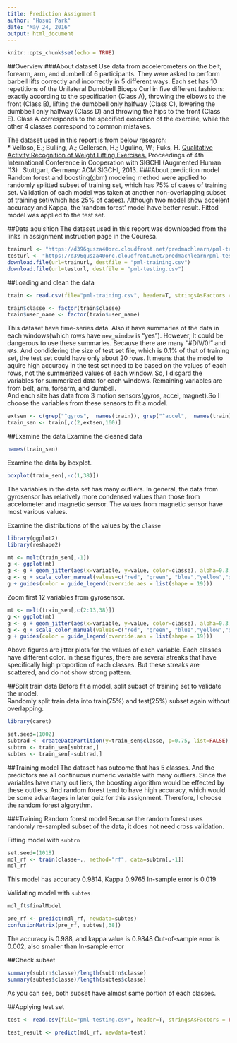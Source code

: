 ```yaml
---
title: Prediction Assignment 
author: "Hosub Park"
date: "May 24, 2016"
output: html_document
---
```


```r
knitr::opts_chunk$set(echo = TRUE)
```

##Overview
###About dataset
  Use data from accelerometers on the belt, forearm, arm, and dumbell of 6 participants. They were asked to perform barbell lifts correctly and incorrectly in 5 different ways. 
  Each set has 10 repetitions of the Unilateral Dumbbell Biceps Curl in five different fashions: exactly according to the specification (Class A), throwing the elbows to the front (Class B), lifting the dumbbell only halfway (Class C), lowering the dumbbell only halfway (Class D) and throwing the hips to the front (Class E).
 Class A corresponds to the specified execution of the exercise, while the other 4 classes correspond to common mistakes.
  
  The dataset used in this report is from below research:  
  *  Velloso, E.; Bulling, A.; Gellersen, H.; Ugulino, W.; Fuks, H. [Qualitative Activity Recognition of Weight Lifting Exercises.](http://groupware.les.inf.puc-rio.br/work.jsf?p1=11201) Proceedings of 4th International Conference in Cooperation with SIGCHI (Augmented Human '13) . Stuttgart, Germany: ACM SIGCHI, 2013.
###About prediction model
  Random forest and boosting(gbm) modeling method were applied to randomly splitted subset of training set, which has 75% of cases of training set. Validation of each model was taken at another non-overlapping subset of training set(which has 25% of cases). Although two model show accelent accuracy and Kappa, the 'random forest' model have better result. Fitted model was applied to the test set.


##Data aquisition
The dataset used in this report was downloaded from the links in assignment instruction page in the Couresa.
```r
trainurl <- "https://d396qusza40orc.cloudfront.net/predmachlearn/pml-training.csv"
testurl <- "https://d396qusza40orc.cloudfront.net/predmachlearn/pml-testing.csv"
download.file(url=trainurl, destfile = "pml-training.csv")
download.file(url=testurl, destfile = "pml-testing.csv")
```

##Loading and clean the data
```r
train <- read.csv(file="pml-training.csv", header=T, stringsAsFactors = FALSE, na.strings = "")

train$classe <- factor(train$classe)
train$user_name <- factor(train$user_name)
```
 This dataset have time-series data. Also it have summaries of the data in each windows(which rows have `new_window` is "yes"). However, It could be dangerous to use these summaries. Because there are many "#DIV/0!" and `NA`s. And condidering the size of test set file, which is 0.1% of that of training set, the test set could have only about 20 rows. It means that the model to aquire high accuracy in the test set need to be based on the values of each rows, not the summerized values of each window. So, I disgard the variables for summerized data for each windows. Remaining variables are from belt, arm, forearm, and dumbell.  
  And each site has data from 3 motion sensors(gyros, accel, magnet).So I choose the variables from these sensors to fit a model.
```r
extsen <- c(grep("^gyros",  names(train)), grep("^accel",  names(train)), grep("^magnet",  names(train)))
train_sen <- train[,c(2,extsen,160)]
```

##Examine the data
Examine the cleaned data
```r
names(train_sen)
```

Examine the data by boxplot.
```r
boxplot(train_sen[,-c(1,38)])
```

  The variables in the data set has many outliers. In general, the data from gyrosensor has relatively more condensed values than those from accelometer and magnetic sensor. The values from magnetic sensor have most various values.  


Examine the distributions of the values by the `classe`
```r
library(ggplot2)
library(reshape2)

mt <- melt(train_sen[,-1])
g <- ggplot(mt)
g <- g + geom_jitter(aes(x=variable, y=value, color=classe), alpha=0.3, shape=46) + ylim(-800,800)
g <- g + scale_color_manual(values=c("red", "green", "blue","yellow","gray"))
g + guides(color = guide_legend(override.aes = list(shape = 19)))
```

Zoom first 12 variables from gyrosensor.

```r
mt <- melt(train_sen[,c(2:13,38)])
g <- ggplot(mt)
g <- g + geom_jitter(aes(x=variable, y=value, color=classe), alpha=0.3, shape=46) + ylim(-10,10)
g <- g + scale_color_manual(values=c("red", "green", "blue","yellow","gray"))
g + guides(color = guide_legend(override.aes = list(shape = 19)))
```
Above figures are jitter plots for the values of each variable. Each classes have different color. In these figures, there are several streaks that have specifically high proportion of each classes. But these streaks are scattered, and do not show strong pattern.

##Split train data
 Before fit a model, split subset of training set to validate the model.  
 Randomly split train data into train(75%) and test(25%) subset again without overlapping. 
```r
library(caret)
```

```r
set.seed=(1002)
subtrad <- createDataPartition(y=train_sen$classe, p=0.75, list=FALSE)
subtrn <- train_sen[subtrad,]
subtes <- train_sen[-subtrad,]
```

##Training model
 The dataset has outcome that has 5 classes. And the predictors are all continuous numeric variable with many outliers. Since the variables have many out liers, the boosting algorithm would be effected by these outliers. And random forest tend to have high accuracy, which would be some advantages in later quiz for this assignment. Therefore, I choose the random forest algorythm. 

###Training Random forest model
Because the random forest uses randomly re-sampled subset of the data, it does not need cross validation.
  
Fitting model with `subtrn`
```r
set.seed=(1018)
mdl_rf <- train(classe~., method="rf", data=subtrn[,-1])
mdl_rf
```

This model has accuracy 0.9814, Kappa 0.9765
In-sample error is 0.019
  
Validating model with `subtes`
```r
mdl_ft$finalModel

pre_rf <- predict(mdl_rf, newdata=subtes)
confusionMatrix(pre_rf, subtes[,38])
```
  
The accuracy is 0.988, and kappa value is 0.9848
Out-of-sample error is 0.002, also smaller than In-sample error

##Check subset
```r
summary(subtrn$classe)/length(subtrn$classe)
summary(subtes$classe)/length(subtes$classe)
```
As you can see, both subset have almost same portion of each classes.


##Applying test set
```r
test <- read.csv(file="pml-testing.csv", header=T, stringsAsFactors = FALSE, na.strings = "")

test_result <- predict(mdl_rf, newdata=test)
```
